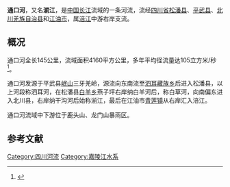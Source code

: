 {{Geobox|河流
<!-- *** 标题 *** -->
| name = 通口河
| native_name = 
| other_name = 湔江
| category = 
<!-- *** 名称 **** --> 
| etymology = 
| nickname = 
<!-- *** 图片 *** -->
| image = 
| image_caption =
| image_size =
<!-- *** 国家 *** -->
| country = {{CHN}}
| state = [[四川省|四川省]]
| region = 
| district = 
| municipality = 
<!-- *** 发源地、支流等 *** -->
| parent = 长江流域<br>[[嘉陵江|嘉陵江]]水系<br>[[涪江|涪江]]水系
| tributary_left = 
| tributary_right =
| city = 
| landmark = 
<!-- *** 位置 *** -->
| source = 
| source_location = | source_region = | source_country =
| source_elevation = 
| source_lat_d = | source_lat_m = | source_lat_s = | source_lat_NS =
| source_long_d = | source_long_m = | source_long_s = | source_long_EW =
| source1 = 
| source1_location = | source1_region = | source1_country =
| source1_elevation = 
| source1_lat_d = | source1_lat_m = | source1_lat_s = | source1_lat_NS =
| source1_long_d = | source1_long_m = | source1_long_s = | source1_long_EW =
| source_confluence = 
| source_confluence_location = | source_confluence_region = | source_confluence_country =
| source_confluence_elevation = 
| source_confluence_lat_d = | source_confluence_lat_m = | source_confluence_lat_s = | source_confluence_lat_NS =
| source_confluence_long_d = | source_confluence_long_m = | source_confluence_long_s = | source_confluence_long_EW =
| mouth = 汇入[[涪江|涪江]]
| mouth_location = | mouth_region = | mouth_country =
| mouth_elevation = 
| mouth_lat_d = | mouth_lat_m = | mouth_lat_s = | mouth_lat_NS =
| mouth_long_d = | mouth_long_m = | mouth_long_s = | mouth_long_EW =
<!-- *** 数据 *** -->
| length = 145
| width = 
| depth = 
| volume = 
| watershed = 4160
| discharge = 105
| discharge_max =
| discharge_min =
<!-- *** 自由字段 *** -->
| free =   | free_type = 支流
<!-- *** 地图 *** -->
| map =
| map_caption = 
| map_background = 
| map_locator =
| map_locator_x =
| map_locator_y = 
<!-- *** 网站 *** --> 
| website =
| commons =
<!-- *** 脚注 *** -->
| footnotes = 
}}

'''通口河'''，又名'''湔江'''，是[[中国|中国]][[长江|长江]]流域的一条河流，流经[[四川省|四川省]][[松潘县|松潘县]]、[[平武县|平武县]]、[[北川羌族自治县|北川羌族自治县]]和[[江油市|江油市]]，属[[涪江|涪江]]中游右岸支流。

== 概况 ==
通口河全长145公里，流域面积4160平方公里，多年平均径流量达105立方米/秒<ref name="河流袭夺">{{cite journal lua|author=王文鹄 |authorlink= |coauthors= |title=四川省通口河河流袭夺 |journal=山地学报 |volume=15 |issue=1 |publisher= |pages=18-23 |id= |url= |quote= |date=1997年2月 }}</ref>。

通口河发源于平武县[[岷山|岷山]]三牙羌岭，源流向东南流至[[泗耳藏族乡|泗耳藏族乡]]后进入松潘县，以上河段称泗耳河，在松潘县[[白羊乡_(松潘县)|白羊乡]]燕子坪右岸纳白羊河后，称白草河，向南偏东进入北川县，右岸纳干沟河后始称湔江，最后在江油市[[青莲镇|青莲镇]]从右岸汇入涪江。

通口河流域中下游位于鹿头山、龙门山暴雨区。

== 参考文献 ==
{{reflist}}

{{长江上游水系}}

[[Category:四川河流|Category:四川河流]]
[[Category:嘉陵江水系|Category:嘉陵江水系]]